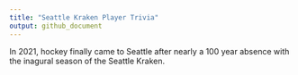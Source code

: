 ```yaml
---
title: "Seattle Kraken Player Trivia"
output: github_document
---
```



In 2021, hockey finally came to Seattle after nearly a 100 year absence with the inagural season of the Seattle Kraken. 